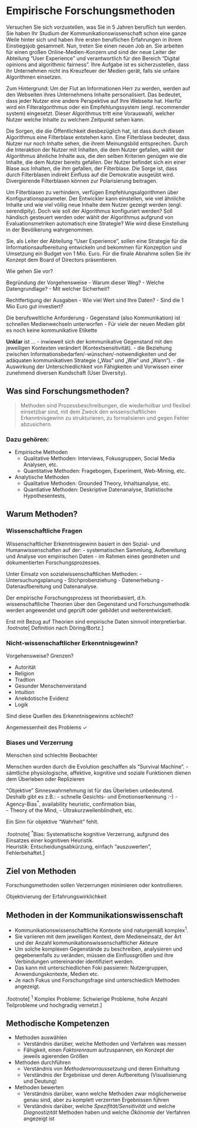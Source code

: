 # Empirische Forschungsmethoden {#EmpirischeMethoden}

Versuchen Sie sich vorzustellen, was Sie in 5 Jahren beruflich tun werden. Sie haben Ihr Studium der Kommunikationswissenschaft schon eine ganze Weile hinter sich und haben Ihre ersten beruflichen Erfahrungen in ihrem Einstiegsjob gesammelt. Nun, treten Sie einen neuen Job an. Sie arbeiten für einen großen Online-Medien-Konzern und sind der neue Leiter der Abteilung "User Experience" und verantwortlich für den Bereich "Digital opinions and algorithmic fairness". Ihre Aufgabe ist es sicherzustellen, dass ihr Unternehmen nicht ins Kreuzfeuer der Medien gerät, falls sie unfaire Algorithmen einsetzen.

Zum Hintergrund: Um der Flut an Informationen Herr zu werden, werden auf den Webseiten ihres Unternehmens Inhalte personalisiert. Das bedeutet, dass jeder Nutzer eine andere Perspektive auf Ihre Webseite hat. Hierfür wird ein Filteralgorithmus oder ein Empfehlungssystem (engl. recommender system) eingesetzt. Dieser Algorithmus tritt eine Vorauswahl, welcher Nutzer welche Inhalte zu welchem Zeitpunkt sehen kann.

Die Sorgen, die die Öffentlichkeit diesbezüglich hat, ist dass durch diesen Algorithmus eine Filterblase entstehen kann. Eine Filterblase bedeutet, dass Nutzer nur noch Inhalte sehen, die ihrem Meinungsbild entsprechen. Durch die Interaktion der Nutzer mit Inhalten, die dem Nutzer gefallen, wählt der Algorithmus ähnliche Inhalte aus, die den selben Kriterien genügen wie die Inhalte, die dem Nutzer bereits gefallen. Der Nutzer befindet sich ein einer Blase aus Inhalten, die ihm gefallen, der Filterblase. Die Sorge ist, dass durch Filterblasen indirekt Einfluss auf die Demokratie ausgeübt wird. Divergierende Filterblasen können zur Polarisierung beitragen. 

Um Filterblasen zu verhindern, verfügen Empfehlungsalgorithmen über Konfigurationsparameter. Der Entwickler kann einstellen, wie viel ähnliche Inhalte und wie viel völlig neue Inhalte dem Nutzer gezeigt werden (engl. serendipity).  Doch wie soll der Algorithmus konfiguriert werden? Soll händisch gesteuert werden oder wählt der Algorithmus aufgrund von Evaluationsmetriken automatisch eine Strategie? Wie wird diese Einstellung in der Bevölkerung wahrgenommen.

Sie, als Leiter der Abteilung "User Experience", sollen eine Strategie für die Informationsaufbereitung entwickeln und bekommen für Konzeption und Umsetzung ein Budget von 1 Mio. Euro. Für die finale Abnahme sollen Sie ihr Konzept dem Board of Directors präsentieren.

Wie gehen Sie vor?



Begründung der Vorgehensweise
- Warum dieser Weg?
- Welche Datengrundlage?
- Mit welcher Sicherheit?



Rechtfertigung der Ausgaben
- Wie viel Wert sind Ihre Daten?
- Sind die 1 Mio Euro gut investiert?


Die berufsweltliche Anforderung
- Gegenstand (also Kommunikation) ist schnellen Medienwechseln unterworfen
- Für viele der neuen Medien gibt es noch keine kommunikative Etikette


**Unklar** ist ...
- inwieweit sich der kommunikative Gegenstand mit den jeweiligen Kontexten verändert (Kontextsensitivität).
- die Beziehung zwischen Informationsbedarfen/-wünschen/-notwendigkeiten und der adäquaten kommunikativen Strategie („Was“ und „Wie“ und „Wann“).
- die Auswirkung der Unterschiedlichkeit von Fähigkeiten und Vorwissen einer zunehmend diversen Kundschaft (User Diversity).




## Was sind Forschungsmethoden?

> Methoden sind Prozessbeschreibungen, die wiederholbar und flexibel einsetzbar sind, mit dem Zweck den wissenschaftlichen Erkenntnisgewinn zu strukturieren, zu formalisieren und gegen Fehler abzusichern.

### Dazu gehören:
* Empirische Methoden
  * Qualitative Methoden: Interviews, Fokusgruppen, Social Media Analysen, etc.
  * Quantitative Methoden: Fragebogen, Experiment, Web-Mining, etc.

* Analytische Methoden
  * Qualitative Methoden: Grounded Theory, Inhaltsanalyse, etc.
  * Quantiative Methoden: Deskriptive Datenanalyse, Statistische Hypothesentests,  

## Warum Methoden?

### Wissenschaftliche Fragen
Wissenschaftlicher Erkenntnisgewinn
basiert in den Sozial- und Humanwissenschaften auf der: 
- systematischen Sammlung, Aufbereitung und Analyse von empirischen Daten 
- im Rahmen eines geordneten und dokumentierten Forschungsprozesses. 

Unter Einsatz von sozialwissenschaftlichen Methoden:
- Untersuchungsplanung
- Stichprobenziehung
- Datenerhebung
- Datenaufbereitung und Datenanalyse. 

Der empirische Forschungsprozess ist theoriebasiert, d.h. wissenschaftliche Theorien über den Gegenstand und Forschungsmethodik werden
angewendet und geprüft oder gebildet und weiterentwickelt. 

Erst mit Bezug auf Theorien sind empirische Daten sinnvoll interpretierbar.
.footnote[
Definition nach Döring/Bortz.
]

### Nicht-wissenschaftlicher Erkenntnisgewinn?

Vorgehensweise? Grenzen?

- Autorität 
- Religion
- Tradtion
- Gesunder Menschenverstand
- Intuition
- Anekdotische Evidenz
- Logik


Sind diese Quellen des Erkenntnisgewinns schlecht?

Angemessenheit des Problems $\checkmark$


### Biases und Verzerrung
Menschen sind schlechte Beobachter

Menschen wurden durch die Evolution geschaffen als "Survival Machine". 
- sämtliche physiologische, affektive, kognitive und soziale Funktionen dienen dem Überleben oder Replizieren

"Objektive" Sinneswahrnehmung ist für das Überleben unbedeutend. Deshalb gibt es z.B.:
- schnelle Gesichts- und Emotionserkennung :-) 
- Agency-Bias<sup>*</sup>, availability heuristic, confirmation bias,  
- Theory of the Mind,
- Ultrakurzwellenblindheit, etc. 

Ein Sinn für objektive "Wahrheit" fehlt.

.footnote[
<sup>*</sup>Bias: Systematische kognitive Verzerrung, aufgrund des Einsatzes einer kognitiven Heuristik.<br>
Heuristik: Entscheidungsabkürzung, einfach "auszuwerten", Fehlerbehaftet.
]

## Ziel von Methoden
Forschungsmethoden sollen Verzerrungen minimieren oder kontrollieren. 

Objektivierung der Erfahrungswirklichkeit

## Methoden in der Kommunikationswissenschaft
- Kommunikationswissenschaftliche Kontexte sind naturgemäß komplex<sup>1</sup>.
- Sie variieren mit dem jeweiligen Kontext, dem Medieneinsatz, der Art und der Anzahl kommunikationswissenschaftlicher Akteure
- Um solche komplexen Gegenstände zu beschreiben, analysieren und gegebenenfalls zu veränden, müssen die Einflussgrößen und ihre Verbindungen untereinander identifiziert werden.
- Das kann mit unterschiedlichen Foki passieren: Nutzergruppen, Anwendungskontexte, Medien etc.
- Je nach Fokus und Forschungsfrage sind unterschiedlich Methoden angezeigt.

.footnote[
<sup>1</sup> Komplex Probleme: Schwierige Probleme, hohe Anzahl Teilprobleme und hochgradig vernetzt.
]


## Methodische Kompetenzen

- Methoden auswählen
  - Verständnis darüber, welche Methoden und Verfahren was messen 
  - Fähigkeit, einen *Faktorenraum* aufzuspannen, ein Konzept der jeweils agierenden Größen

- Methoden durchführen
  - Verständnis von *Methodenvorraussetzung* und deren Einhaltung
  - Verständnis der Ergebnisse und deren Aufbereitung (Visualisierung und Deutung)

- Methoden bewerten
  - Verständnis darüber, wann welche Methoden zwar möglicherweise genau sind, aber zu komplett verzerrten Ergebnissen führen
  - Verständnis darüber, welche *Spezifität/Sensitivität* und welche *Diagnostizität* Methoden haben und welche *Ökönomie* der Verfahren angezeigt ist


















